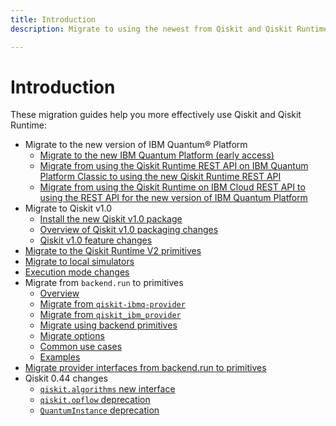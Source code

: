 ```yaml
---
title: Introduction
description: Migrate to using the newest from Qiskit and Qiskit Runtime

---
```


# Introduction

These migration guides help you more effectively use Qiskit and Qiskit Runtime:

* Migrate to the new version of IBM Quantum&reg; Platform
   * [Migrate to the new IBM Quantum Platform (early access)](./classic-iqp-to-cloud-iqp)
   * [Migrate from using the Qiskit Runtime REST API on IBM Quantum Platform Classic to using the new Qiskit Runtime REST API](./migrate-classic-rest-api#from-classic)
   * [Migrate from using the Qiskit Runtime on IBM Cloud REST API to using the REST API for the new version of IBM Quantum Platform](./migrate-classic-rest-api#from-runtime-cloud)
* Migrate to Qiskit v1.0
   * [Install the new Qiskit v1.0 package](./qiskit-1.0-installation)
   * [Overview of Qiskit v1.0 packaging changes](./metapackage-migration)
   * [Qiskit v1.0 feature changes](./qiskit-1.0-features)
* [Migrate to the Qiskit Runtime V2 primitives](./v2-primitives)
* [Migrate to local simulators](./local-simulators)
* [Execution mode changes](./sessions)
* Migrate from `backend.run` to primitives
   * [Overview](./qiskit-runtime)
   * [Migrate from `qiskit-ibmq-provider`](./qiskit-runtime-from-ibmq-provider)
   * [Migrate from `qiskit_ibm_provider`](./qiskit-runtime-from-ibm-provider)
   * [Migrate using backend primitives](./qiskit-backend-primitives)
   * [Migrate options](./qiskit-runtime-options)
   * [Common use cases](./qiskit-runtime-use-case)
   * [Examples](./qiskit-runtime-examples)
* [Migrate provider interfaces from backend.run to primitives](./external-providers-primitives-v2)
* Qiskit 0.44 changes
   * [`qiskit.algorithms` new interface](./qiskit-algorithms-module)
   * [`qiskit.opflow` deprecation](./qiskit-opflow-module)
   * [`QuantumInstance` deprecation](./qiskit-quantum-instance)
